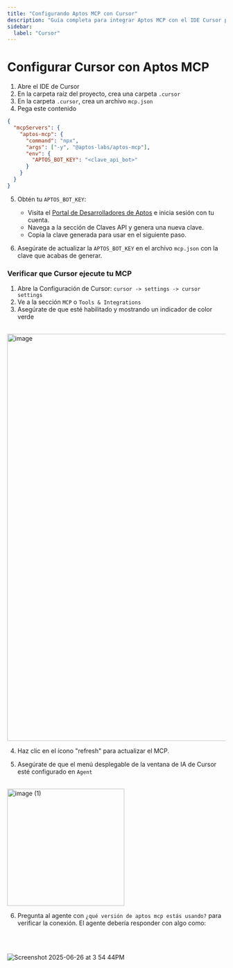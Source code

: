 ```yaml
---
title: "Configurando Aptos MCP con Cursor"
description: "Guía completa para integrar Aptos MCP con el IDE Cursor para flujos de trabajo mejorados de desarrollo blockchain"
sidebar:
  label: "Cursor"
---
```


# Configurar Cursor con Aptos MCP

1. Abre el IDE de Cursor
2. En la carpeta raíz del proyecto, crea una carpeta `.cursor`
3. En la carpeta `.cursor`, crea un archivo `mcp.json`
4. Pega este contenido

```json
{
  "mcpServers": {
    "aptos-mcp": {
      "command": "npx",
      "args": ["-y", "@aptos-labs/aptos-mcp"],
      "env": {
        "APTOS_BOT_KEY": "<clave_api_bot>"
      }
    }
  }
}
```

5. Obtén tu `APTOS_BOT_KEY`:
   - Visita el [Portal de Desarrolladores de Aptos](https://aptos.dev) e inicia sesión con tu cuenta.
   - Navega a la sección de Claves API y genera una nueva clave.
   - Copia la clave generada para usar en el siguiente paso.

6. Asegúrate de actualizar la `APTOS_BOT_KEY` en el archivo `mcp.json` con la clave que acabas de generar.

### Verificar que Cursor ejecute tu MCP

1. Abre la Configuración de Cursor: `cursor -> settings -> cursor settings`
2. Ve a la sección `MCP` o `Tools & Integrations`
3. Asegúrate de que esté habilitado y mostrando un indicador de color verde

<br />

<img width="939" alt="image" src="https://github.com/user-attachments/assets/568600be-2a00-4381-876d-619e5771f602" />

4. Haz clic en el ícono "refresh" para actualizar el MCP.

5. Asegúrate de que el menú desplegable de la ventana de IA de Cursor esté configurado en `Agent`

<br />

<img width="270" alt="image (1)" src="https://github.com/user-attachments/assets/957ab3eb-72ef-46ee-b129-f43ecb327158" />

6. Pregunta al agente con `¿qué versión de aptos mcp estás usando?` para verificar la conexión. El agente debería responder con algo como:

<br />

<br />

![Screenshot 2025-06-26 at 3 54 44PM](https://github.com/user-attachments/assets/4ead13c6-1697-40e1-b4e7-0fbf7dd5f281)
